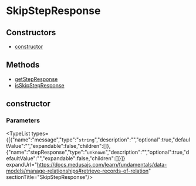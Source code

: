 
# SkipStepResponse

## Constructors

- [constructor](page.mdx#constructor)

## Methods

- [getStepResponse](../../SkipStepResponse/methods/workflows.SkipStepResponse.getStepResponse/page.mdx)
- [isSkipStepResponse](../../SkipStepResponse/methods/workflows.SkipStepResponse.isSkipStepResponse/page.mdx)

## constructor

### Parameters

<TypeList types={[{"name":"message","type":"`string`","description":"","optional":true,"defaultValue":"","expandable":false,"children":[]},{"name":"stepResponse","type":"`unknown`","description":"","optional":true,"defaultValue":"","expandable":false,"children":[]}]} expandUrl="https://docs.medusajs.com/learn/fundamentals/data-models/manage-relationships#retrieve-records-of-relation" sectionTitle="SkipStepResponse"/>
